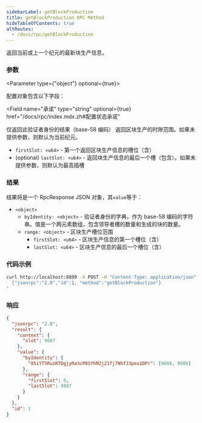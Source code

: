 ```yaml
---
sidebarLabel: getBlockProduction
title: getBlockProduction RPC Method
hideTableOfContents: true
altRoutes:
  - /docs/rpc/getBlockProduction
---
```


返回当前或上一个纪元的最新块生产信息。


<DocSideBySide>

<DocLeftSide>

### 参数

<Parameter type={"object"} optional={true}>

  配置对象包含以下字段：

<Field
  name="承诺"
  type="string"
  optional={true}
  href="/docs/rpc/index.mdx.zh#配置状态承诺"
></Field>

<Field name="身份" type="string" optional={true}>
  仅返回此验证者身份的结果（base-58 编码）
</Field>

<Field name="范围" type="object" optional={true}>
  返回区块生产的时隙范围。如果未提供参数，则默认为当前纪元。

- `firstSlot: <u64>` - 第一个返回区块生产信息的槽位（含）
- (optional) `lastSlot: <u64>` - 返回块生产信息的最后一个槽（包含）。如果未提供参数，则默认为最高插槽

</Field>

</Parameter>

### 结果

  结果将是一个 RpcResponse JSON 对象，其`value`等于：

- `<object>`
  - `byIdentity: <object>` - 验证者身份的字典，作为 base-58 编码的字符串。值是一个两元素数组，包含领导者槽的数量和生成的块的数量。
  - `range: <object>` -  区块生产槽位范围
    - `firstSlot: <u64>` - 区块生产信息的第一个槽位（含）
    - `lastSlot: <u64>` - 区块生产信息的最后一个槽位（含）

</DocLeftSide>

<DocRightSide>

### 代码示例

```bash
curl http://localhost:8899 -X POST -H "Content-Type: application/json" -d '
  {"jsonrpc":"2.0","id":1, "method":"getBlockProduction"}
'
```

### 响应

```json
{
  "jsonrpc": "2.0",
  "result": {
    "context": {
      "slot": 9887
    },
    "value": {
      "byIdentity": {
        "85iYT5RuzRTDgjyRa3cP8SYhM2j21fj7NhfJ3peu1DPr": [9888, 9886]
      },
      "range": {
        "firstSlot": 0,
        "lastSlot": 9887
      }
    }
  },
  "id": 1
}
```

</DocRightSide>
</DocSideBySide>
